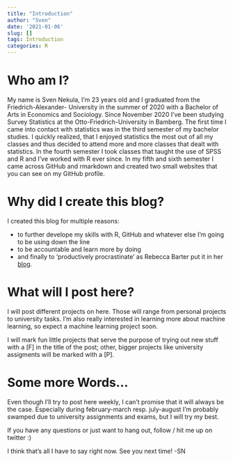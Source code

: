 ```yaml
---
title: "Introduction"
author: "Sven"
date: '2021-01-06'
slug: []
tags: Introduction
categories: R
---
```



# Who am I?

My name is Sven Nekula, I'm 23 years old and I graduated from the Friedrich-Alexander-
University in the summer of 2020 with a Bachelor of Arts in Economics and Sociology.
Since November 2020 I've been studying Survey Statistics at the Otto-Friedrich-University in Bamberg.
The first time I came into contact with statistics was in the third semester of my
bachelor studies. I quickly realized, that I enjoyed statistics the most out of all
my classes and thus decided to attend more and more classes that dealt with statistics.
In the fourth semester I took classes that taught the use of SPSS and R and I've worked 
with R ever since. In my fifth and sixth semester I came across GitHub and rmarkdown
and created two small websites that you can see on my GitHub profile. 

# Why did I create this blog?

I created this blog for multiple reasons:


* to further develope my skills with R, GitHub and whatever else I'm going to be using
down the line
* to be accountable and learn more by doing
* and finally to 'productively procrastinate' as Rebecca Barter put it in her [blog](http://www.rebeccabarter.com/blog/2020-02-03_blogger/){target="_blank"}.


# What will I post here?

I will post different projects on here. Those will range from personal projects to university
tasks. I'm also really interested in learning more about machine learning, so expect a
machine learning project soon. 

I will mark fun little projects that serve the purpose of trying out new stuff with 
a [F] in the title of the post; other, bigger projects like university assigments
will be marked with a [P]. 


# Some more Words...

Even though I'll try to post here weekly, I can't promise that it will always be the case.
Especially during february-march resp. july-august I'm probably swamped due to university
assignments and exams, but I will try my best.

If you have any questions or just want to hang out, follow / hit me up on 
twitter :)

I think that's all I have to say right now. See you next time! -SN